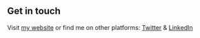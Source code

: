 ## Get in touch

Visit [my website](https://www.oudammeas.com) or find me on other platforms: [Twitter](https://www.twitter.com/oudammeas) & [LinkedIn](https://www.linkedin.com/in/oudammeas/)
